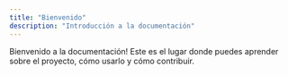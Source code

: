 ```yaml
---
title: "Bienvenido"
description: "Introducción a la documentación"
---
```


Bienvenido a la documentación! Este es el lugar donde puedes aprender sobre el proyecto, cómo usarlo y cómo contribuir.
